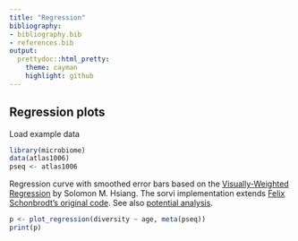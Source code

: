 ```yaml
---
title: "Regression"
bibliography: 
- bibliography.bib
- references.bib
output: 
  prettydoc::html_pretty:
    theme: cayman
    highlight: github
---
```

<!--
  %\VignetteEngine{knitr::rmarkdown}
  %\VignetteIndexEntry{microbiome tutorial - regression}
  %\usepackage[utf8]{inputenc}
  %\VignetteEncoding{UTF-8}  
-->


## Regression plots

Load example data

```r
library(microbiome)
data(atlas1006)
pseq <- atlas1006
```

Regression curve with smoothed error bars based on
the [Visually-Weighted Regression](http://www.fight-entropy.com/2012/07/visually-weighted-regression.html) by Solomon M. Hsiang. The sorvi implementation extends [Felix Schonbrodt's original code](http://www.nicebread.de/visually-weighted-watercolor-plots-new-variants-please-vote/). See also [potential analysis](Potential.html).

```r
p <- plot_regression(diversity ~ age, meta(pseq))
print(p)
```

